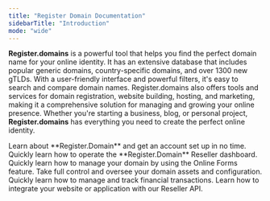 ```yaml
---
title: "Register Domain Documentation"
sidebarTitle: "Introduction"
mode: "wide"
---
```


**Register.domains** is a powerful tool that helps you find the perfect domain name for your online identity. 
It has an extensive database that includes popular generic domains, country-specific domains, and over 1300 new gTLDs. 
With a user-friendly interface and powerful filters, it's easy to search and compare domain names. Register.domains also offers tools and services for domain registration, website building, hosting, and marketing, making it a comprehensive solution for managing and growing your online presence. 
Whether you're starting a business, blog, or personal project, **Register.domains** has everything you need to create the perfect online identity.

<CardGroup cols={2}>
  <Card
    title="Knowledge Base"
    icon="book-open-cover"
    href="/Knowledge Base/Processes"
  >
    Learn about **Register.Domain** and get an account set up in no time.
  </Card>
  <Card title="Reseller Admin Panel" icon="sellcast" href="/Reseller Admin Panel/Signup">
    Quickly learn how to operate the **Register.Domain** Reseller dashboard.
  </Card>
  <Card title="Online Forms" icon="globe" href="/Online-Forms/Domain/Domain">
    Quickly learn how to manage your domain by using the Online Forms feature.
  </Card>
  <Card
    title="Portofolio"
    icon="address-card"
    href="/Portfolio/Domains/Active"
  >
    Take full control and oversee your domain assets and configuration.
  </Card>
</CardGroup>

<CardGroup cols={2}>
  <Card
    title="Accounting"
    icon="calculator"
    href="/Accounting/Service Orders"
  >
    Quickly learn how to manage and track financial transactions.
  </Card>
  <Card
    title="API Integration"
    icon="webhook"
    href="/API/Guides"
  >
    Learn how to integrate your website or application with our Reseller API.
  </Card>
</CardGroup>